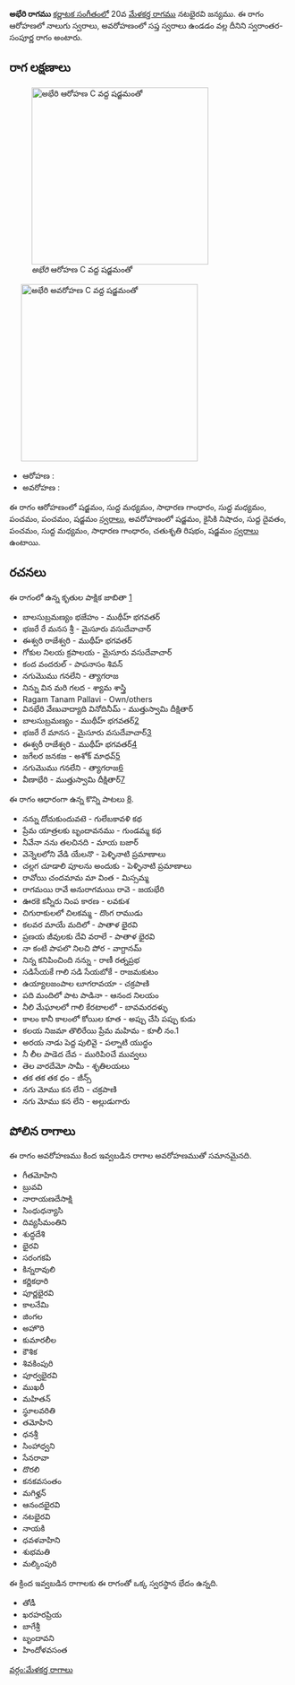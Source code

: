 {{Infobox ragam
	| name          	= అభేరి
	| synonym	    	= 
	| mela          	= 
	| chakra        	= 
	| janaka        	= 
	| type          	= స్వరాంతర-సంపూర్ణ
	| arohanam      	= {{svaraC|S|M1|G2|M1|P|P|S'}} 
	| avarohanam    	= {{svaraC|S'|N2|D1|P|M1|G2|R2|S}}
	| jeeva         	=
	| chhaya        	=
	| nyasa         	=
	| vishesha      	= 
	| equivalent  		= 
}}
{{కర్ణాటక సంగీత రాగాలు}}
'''అభేరి రాగము''' [[కర్ణాటక సంగీతం]]లో 20వ [[మేళకర్త రాగము]] నటభైరవి జన్యము.  ఈ రాగం ఆరోహణలో నాలుగు స్వరాలు, అవరోహణంలో సప్త స్వరాలు ఉండడం వల్ల దీనిని స్వరాంతర-సంపూర్ణ రాగం అంటారు.


==రాగ లక్షణాలు==
[[Image:abheri_ar_kb2wiki.png|thumb|right|316px|''అభేరి'' ఆరోహణ C వద్ద షడ్జమంతో]]
	[[Image:abheri_av_kb2wiki.png|thumb|right|316px|''అభేరి'' అవరోహణ C వద్ద షడ్జమంతో]]

* ఆరోహణ : {{svaraC|S|M1|G2|M1|P|P|S'}} 
* అవరోహణ : {{svaraC|S'|N2|D1|P|M1|G2|R2|S}}

ఈ రాగం ఆరోహణంలో షడ్జమం, సుద్ద మధ్యమం, సాధారణ  గాంధారం, సుద్ద మధ్యమం, పంచమం, పంచమం, షడ్జమం [[స్వరాలు]], అవరోహణంలో షడ్జమం, కైసికి నిషాదం, సుద్ద దైవతం, పంచమం, సుద్ద మధ్యమం, సాధారణ  గాంధారం, చతుశృతి రిషభం, షడ్జమం [[స్వరాలు]] ఉంటాయి.

==రచనలు==
ఈ రాగంలో ఉన్న కృతుల పాక్షిక జాబితా [https://github.com/ssrihari/ragavardhini/blob/master/ragas/kritis.psv]
* బాలసుబ్రమణ్యం భజేహం - ముథీహ్ భగవతర్
* భజరే రే మనస శ్రీ - మైసూరు వసుదేవాచార్
* ఈశ్వరి రాజేశ్వరి - ముథీహ్ భగవతర్
* గోకుల నిలయ క్రపాలయ - మైసూరు వసుదేవాచార్
* కంద వందరుల్ - పాపనాసం  శివన్
* నగుమొము గనలేని - త్యాగరాజ
* నిన్ను విన మరి గలద - శ్యామ శాస్త్రి
* Ragam Tanam Pallavi - Own/others
* వినభేరి వేణువాద్యాది  వినోదినీమ్ - ముత్తుస్వామి దీక్షితార్
* బాలసుబ్రమణ్యం - ముథీహ్ భగవతర్[http://www.karnatik.com/c1714.shtml]
* భజరే రే మానస - మైసూరు వసుదేవాచార్[http://www.karnatik.com/c1256.shtml]
* ఈశ్వరీ రాజేశ్వరి - ముథీహ్ భగవతర్[http://www.karnatik.com/c2068.shtml]
* జగేలర జనకజ - అశోక్ మాధవ్[http://www.karnatik.com/c2611.shtml]
* నగుమొము  గనలేని - త్యాగరాజ[http://www.karnatik.com/c1329.shtml]
* వీణాభేరి - ముత్తుస్వామి దీక్షితార్[http://www.karnatik.com/c1726.shtml]

ఈ రాగం ఆధారంగా ఉన్న కొన్ని పాటలు [http://rksanka.tripod.com/music/rslist.html].
* నన్ను దోచుకుందువటె - గులేబకావళి కథ
* ప్రేమ యాత్రలకు బృందావనము - గుండమ్మ కథ
* నీవేనా నను తలచినది - మాయ బజార్
* వెన్నెలలోని వేడి యేలనొ - పెళ్ళినాటి ప్రమాణాలు
* చల్లగ చూడాలి పూలను అందుకు - పెళ్ళినాటి ప్రమాణాలు
* రావోయి చందమామ మా వింత - మిస్సమ్మ
* రాగమయి రావే అనురాగమయి రావె - జయభేరి
* ఊరకె కన్నీరు నింప కారణ - లవకుశ
* చిగురాకులలో చిలకమ్మ - దొంగ రాముడు
* కలవర మాయే మదిలో - పాతాళ భైరవి
* ప్రణయ జీవులకు దేవి వరాలే - పాతాళ భైరవి
* నా కంటి పాపలొ నిలచి పోర - వాగ్దానమ్
* నిన్న కనిపించింది నన్ను - రాణీ రత్నప్రభ
* సడిసేయకే గాలి సడి సేయబోకే - రాజమకుటం
* ఉయ్యాలజంపాల లూగరావయా - చక్రపాణి
* పది మందిలో పాట పాడినా - ఆనంద నిలయం
* నీలి మేఘాలలో గాలి కేరటాలలో - బావమరదళ్ళు
* కాలం కానీ కాలంలో కోయిల కూత - అప్పు చేసి పప్పు కుడు
* కలయ నిజమా తొలిరేయి ప్రేమ మహిమ - కూలీ నం.1
* అరయ నాడు పెద్ద పులివై - పల్నాటి యుద్ధం
* నీ లీల పాడెద దేవ - మురిపిoచే మువ్వలు
* తెల వారదేమో సామీ - శృతిలయలు
* తక తక తక ధం - జీన్స్
* నగు మోము కన లేని - చక్రపాణి
* నగు మోము కన లేని - అల్లుడుగారు




==పోలిన రాగాలు==
ఈ రాగం అవరోహణము కింద ఇవ్వబడిన రాగాల అవరోహణముతో సమానమైనది.
* గీతమోహిని
*  బ్రువవి
* నారాయణదేసాక్షి
* సింధుధన్యాసి
* దివ్యసీమంతిని
* శుద్ధదేశి
* భైరవి
* సరంగకపి
* కిన్నరావులి
* కర్ణికధారి
* పూర్ణభైరవి
* కాలనేమి
* జింగల
* అహొరి
* కుమారలీల
* కౌశిక
* శివకింపురి
* పూర్వభైరవి
* ముఖరీ
* మహితన్
* స్థూలవరితి
* తమోహిని
* ధనశ్రీ
* సింహాధ్వని
* సేనరావా
* దొరలి
*  కనకవసంతం
* మగిళ్హన్
* ఆనందభైరవి
* నటభైరవి
* నాయకి
* ధవళవాహిని
* శుభమతి
* మల్కింపురి

ఈ క్రింద ఇవ్వబడిన రాగాలకు ఈ రాగంతో ఒక్క స్వరస్థాన భేదం ఉన్నది.
* తోడీ
* ఖరహరప్రియ
* బాగేశ్రీ
* బృందావని
* హిందోళవసంత



[[వర్గం:మేళకర్త రాగాలు]]